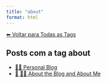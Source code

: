 ```yaml
---
title: "about"
format: html
---
```


[⬅ Voltar para Todas as Tags](../tags.qmd)

## Posts com a tag **about**

- [🧑‍🏫 Personal Blog](/posts/personal/index.html)
- [📘 🧑‍💻 About the Blog and About Me](/posts/personal/about-the-blog.html)
